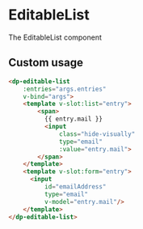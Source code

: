 
<Meta
    title="Components/EditableList"
    component={DpEditableList}
/>

# EditableList

The EditableList component

## Custom usage

```html
<dp-editable-list
    :entries="args.entries"
    v-bind="args">
    <template v-slot:list="entry">
        <span>
          {{ entry.mail }}
          <input
              class="hide-visually"
              type="email"
              :value="entry.mail">
        </span>
    </template>
    <template v-slot:form="entry">
      <input
          id="emailAddress"
          type="email"
          v-model="entry.mail"/>
    </template>
</dp-editable-list>
```
